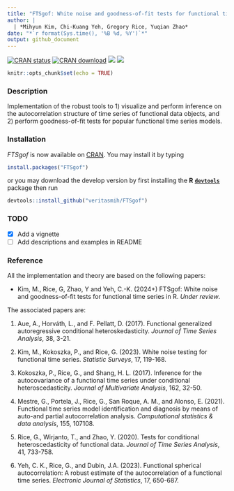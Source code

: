 ```yaml
---
title: "FTSgof: White noise and goodness-of-fit tests for functional time series in R"
author: |
  | *Mihyun Kim, Chi-Kuang Yeh, Gregory Rice, Yuqian Zhao*
date: "*`r format(Sys.time(), '%B %d, %Y')`*"
output: github_document
---
```


\newcommand{\cov}{\mathbb{c}cov}

<!-- badges: start -->
[![CRAN
status](https://www.r-pkg.org/badges/version/FTSgof)](https://CRAN.R-project.org/package=FTSgof)
[![CRAN
download](https://cranlogs.r-pkg.org/badges/grand-total/FTSgof?color=blue)](https://cran.r-project.org/package=FTSgof)
[![](https://cranlogs.r-pkg.org/badges/FTSgof)](https://cran.r-project.org/package=FTSgof)
[![](https://img.shields.io/github/languages/code-size/veritasmih/FTSgof.svg)](https://github.com/veritasmih/FTSgof)
<!-- badges: end -->




```r
knitr::opts_chunk$set(echo = TRUE)
```

### Description

Implementation of the robust tools to 1) visualize and perform inference on the autocorrelation structure of time series of functional data objects, and 2) perform goodness-of-fit tests for popular functional time series models. 

### Installation

*FTSgof* is now available on [CRAN](https://cran.r-project.org/). You may install it by typing

```r
install.packages("FTSgof")
```
or you may download the develop version by first installing the **R** [**`devtools`**](https://CRAN.R-project.org/package=devtools) package then run

```r
devtools::install_github("veritasmih/FTSgof")
```
### TODO

- [x] Add a vignette
- [ ] Add descriptions and examples in README

### Reference

All the implementation and theory are based on the following papers:

* Kim, M., Rice, G, Zhao, Y and Yeh, C.-K. (2024+) FTSgof: White noise and goodness-of-fit tests for functional time series in R. *Under review*.

The associated papers are: 

1. Aue, A., Horváth, L., and F. Pellatt, D. (2017). Functional generalized autoregressive conditional heteroskedasticity. *Journal of Time Series Analysis*, 38, 3-21.


2. Kim, M., Kokoszka, P., and Rice, G. (2023). White noise testing for functional time series. *Statistic Surveys*, 17, 119-168.

3. Kokoszka, P., Rice, G., and Shang, H. L. (2017). Inference for the autocovariance of a functional time series under conditional heteroscedasticity. *Journal of Multivariate Analysis*, 162, 32-50.

4. Mestre, G., Portela, J., Rice, G., San Roque, A. M., and Alonso, E. (2021). Functional time series model identification and diagnosis by means of auto-and partial autocorrelation analysis. *Computational statistics & data analysis*, 155, 107108.

5. Rice, G., Wirjanto, T., and Zhao, Y. (2020). Tests for conditional heteroscedasticity of functional data. *Journal of Time Series Analysis*, 41, 733-758.

6. Yeh, C. K., Rice, G., and Dubin, J.A. (2023). Functional spherical autocorrelation: A robust estimate of the autocorrelation of a functional time series. *Electronic Journal of Statistics*, 17, 650-687.